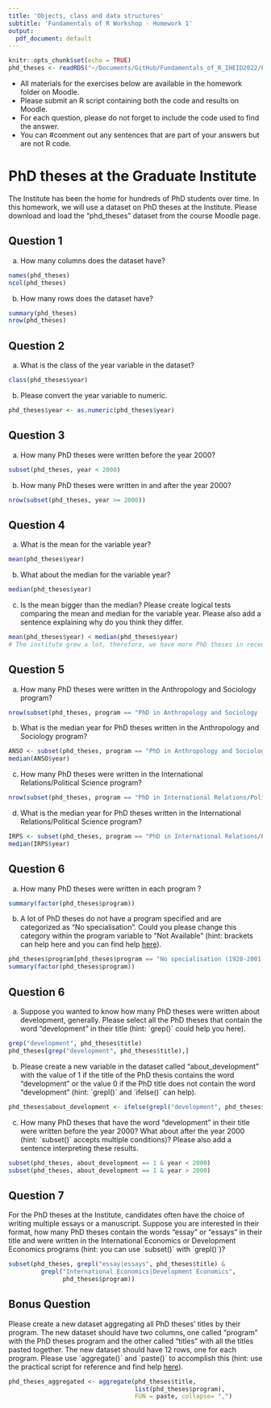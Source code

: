 ```yaml
---
title: 'Objects, class and data structures'
subtitle: 'Fundamentals of R Workshop - Homework 1'
output:
  pdf_document: default
---
```


```r
knitr::opts_chunk$set(echo = TRUE)
phd_theses <- readRDS("~/Documents/GitHub/Fundamentals_of_R_IHEID2022/Fundamentals_workshop_2023/Lecture_2_homework/phd_theses.rds")
```

- All materials for the exercises below are available in the homework folder on Moodle.
- Please submit an R script containing both the code and results on Moodle.
- For each question, please do not forget to include the code used to find the answer.
- You can #comment out any sentences that are part of your answers but are not R code.

# PhD theses at the Graduate Institute

The Institute has been the home for hundreds of PhD students over time.
In this homework, we will use a dataset on PhD theses at the Institute.
Please download and load the "phd_theses" dataset from the course Moodle page.

## Question 1

a) How many columns does the dataset have?

```r
names(phd_theses)
ncol(phd_theses)
```

b) How many rows does the dataset have?

```r
summary(phd_theses)
nrow(phd_theses)
```

## Question 2

a) What is the class of the year variable in the dataset?

```r
class(phd_theses$year)
```

b) Please convert the year variable to numeric.

```r
phd_theses$year <- as.numeric(phd_theses$year)
```

## Question 3

a) How many PhD theses were written before the year 2000?

```r
subset(phd_theses, year < 2000)
```

b) How many PhD theses were written in and after the year 2000?

```r
nrow(subset(phd_theses, year >= 2000))
```

## Question 4

a) What is the mean for the variable year?

```r
mean(phd_theses$year)
```

b) What about the median for the variable year?

```r
median(phd_theses$year)
```

c) Is the mean bigger than the median? Please create logical tests comparing the mean and median for the variable year. Please also add a sentence explaining why do you think they differ.

```r
mean(phd_theses$year) < median(phd_theses$year)
# The institute grew a lot, therefore, we have more PhD theses in recent years.
```

## Question 5

a) How many PhD theses were written in the Anthropology and Sociology program?

```r
nrow(subset(phd_theses, program == "PhD in Anthropology and Sociology (2013-)"))
```

b) What is the median year for PhD theses written in the Anthropology and Sociology program?

```r
ANSO <- subset(phd_theses, program == "PhD in Anthropology and Sociology (2013-)")
median(ANSO$year)
```

c) How many PhD theses were written in the International Relations/Political Science program?

```r
nrow(subset(phd_theses, program == "PhD in International Relations/Political Science (2012-)"))
```

d) What is the median year for PhD theses written in the International Relations/Political Science program?

```r
IRPS <- subset(phd_theses, program == "PhD in International Relations/Political Science (2012-)")
median(IRPS$year)
```

## Question 6

a) How many PhD theses were written in each program ?

```r
summary(factor(phd_theses$program))
```

b) A lot of PhD theses do not have a program specified and are categorized as "No specialisation". Could you please change this category within the program variable to "Not Available" (hint: brackets can help here and you can find help [here](https://stackoverflow.com/questions/5824173/replace-a-value-in-a-data-frame-based-on-a-conditional-if-statement)).

```r
phd_theses$program[phd_theses$program == "No specialisation (1928-2001)"] <- "Not Available"
summary(factor(phd_theses$program))
```

## Question 6

a) Suppose you wanted to know how many PhD theses were written about development, generally. Please select all the PhD theses that contain the word "development" in their title (hint: ´grep()´ could help you here).

```r
grep("development", phd_theses$title)
phd_theses[grep("development", phd_theses$title),]
```

b) Please create a new variable in the dataset called "about_development" with the value of 1 if the title of the PhD thesis contains the word "development" or the value 0 if the PhD title does not contain the word "development" (hint: ´grepl()´ and ´ifelse()´ can help).

```r
phd_theses$about_development <- ifelse(grepl("development", phd_theses$title), 1, 0)
```

c) How many PhD theses that have the word "development" in their title were written before the year 2000? What about after the year 2000 (hint: ´subset()´ accepts multiple conditions)? Please also add a sentence interpreting these results.

```r
subset(phd_theses, about_development == 1 & year < 2000)
subset(phd_theses, about_development == 1 & year > 2000)
```

## Question 7

For the PhD theses at the Institute, candidates often have the choice of writing multiple essays or a manuscript. Suppose you are interested in their format, how many PhD theses contain the words "essay" or "essays" in their title and were written in the International Economics or Development Economics programs (hint: you can use ´subset()´ with ´grepl()´)?

```r
subset(phd_theses, grepl("essay|essays", phd_theses$title) & 
         grepl("International Economics|Development Economics",
               phd_theses$program))
```

## Bonus Question

Please create a new dataset aggregating all PhD theses' titles by their program. The new dataset should have two columns, one called "program" with the PhD theses program and the other called "titles" with all the titles pasted together. The new dataset should have 12 rows, one for each program. Please use ´aggregate()´ and ´paste()´ to accomplish this (hint: use the practical script for reference and find help [here](https://stackoverflow.com/questions/61082463/set-collapse-for-paste-function-in-aggregate)).

```r
phd_theses_aggregated <- aggregate(phd_theses$title,
                                   list(phd_theses$program),
                                   FUN = paste, collapse= ",")
```
